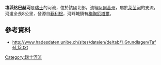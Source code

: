 {{Coord|47|34|18.5|N|8|6|13|E|display=title}}

'''埃茨格巴赫河'''是[[瑞士|瑞士]]的河流，位於該國北部，流經[[阿爾高州|阿爾高州]]，屬於[[萊茵河|萊茵河]]的支流，河道全長8公里，發源自[[菲利根|菲利根]]，河畔城鎮有[[梅陶厄塔爾|梅陶厄塔爾]]。

==參考資料==
* http://www.hadesdaten.unibe.ch/sites/dateien/de/tab/1_Grundlagen/Tafel_13.txt {{Wayback|url=http://www.hadesdaten.unibe.ch/sites/dateien/de/tab/1_Grundlagen/Tafel_13.txt |date=20140819083326 }}

{{Switzerland-geo-stub}}
[[Category:瑞士河流|Category:瑞士河流]]